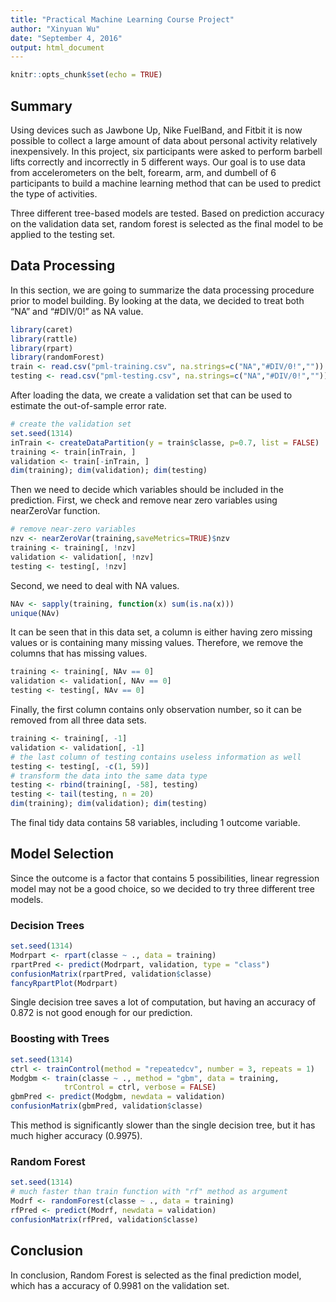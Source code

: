 ```yaml
---
title: "Practical Machine Learning Course Project"
author: "Xinyuan Wu"
date: "September 4, 2016"
output: html_document
---
```


```r
knitr::opts_chunk$set(echo = TRUE)
```

## Summary

Using devices such as Jawbone Up, Nike FuelBand, and Fitbit it is now possible to collect a large amount of data about personal activity relatively inexpensively. In this project, six participants were asked to perform barbell lifts correctly and incorrectly in 5 different ways. Our goal is to use data from accelerometers on the belt, forearm, arm, and dumbell of 6 participants to build a machine learning method that can be used to predict the type of activities.

Three different tree-based models are tested. Based on prediction accuracy on the validation data set, random forest is selected as the final model to be applied to the testing set.

## Data Processing

In this section, we are going to summarize the data processing procedure prior to model building. By looking at the data, we decided to treat both "NA" and "#DIV/0!" as NA value.
```r
library(caret)
library(rattle)
library(rpart)
library(randomForest)
train <- read.csv("pml-training.csv", na.strings=c("NA","#DIV/0!",""))
testing <- read.csv("pml-testing.csv", na.strings=c("NA","#DIV/0!",""))
```

After loading the data, we create a validation set that can be used to estimate the out-of-sample error rate.
```r
# create the validation set
set.seed(1314)
inTrain <- createDataPartition(y = train$classe, p=0.7, list = FALSE)
training <- train[inTrain, ]
validation <- train[-inTrain, ]
dim(training); dim(validation); dim(testing)
```

Then we need to decide which variables should be included in the prediction. First, we check and remove near zero variables using nearZeroVar function.
```r
# remove near-zero variables
nzv <- nearZeroVar(training,saveMetrics=TRUE)$nzv
training <- training[, !nzv]
validation <- validation[, !nzv]
testing <- testing[, !nzv]
```

Second, we need to deal with NA values.
```r
NAv <- sapply(training, function(x) sum(is.na(x)))
unique(NAv)
```

It can be seen that in this data set, a column is either having zero missing values or is containing many missing values. Therefore, we remove the columns that has missing values.
```r
training <- training[, NAv == 0]
validation <- validation[, NAv == 0]
testing <- testing[, NAv == 0]
```

Finally, the first column contains only observation number, so it can be removed from all three data sets.
```r
training <- training[, -1]
validation <- validation[, -1]
# the last column of testing contains useless information as well
testing <- testing[, -c(1, 59)]
# transform the data into the same data type
testing <- rbind(training[, -58], testing)
testing <- tail(testing, n = 20)
dim(training); dim(validation); dim(testing)
```

The final tidy data contains 58 variables, including 1 outcome variable.

## Model Selection

Since the outcome is a factor that contains 5 possibilities, linear regression model may not be a good choice, so we decided to try three different tree models.

### Decision Trees

```r
set.seed(1314)
Modrpart <- rpart(classe ~ ., data = training)
rpartPred <- predict(Modrpart, validation, type = "class")
confusionMatrix(rpartPred, validation$classe)
fancyRpartPlot(Modrpart)
```

Single decision tree saves a lot of computation, but having an accuracy of 0.872 is not good enough for our prediction.

### Boosting with Trees

```r
set.seed(1314)
ctrl <- trainControl(method = "repeatedcv", number = 3, repeats = 1)
Modgbm <- train(classe ~ ., method = "gbm", data = training, 
			trControl = ctrl, verbose = FALSE)
gbmPred <- predict(Modgbm, newdata = validation)
confusionMatrix(gbmPred, validation$classe)
```

This method is significantly slower than the single decision tree, but it has much higher accuracy (0.9975).

### Random Forest

```r
set.seed(1314)
# much faster than train function with "rf" method as argument
Modrf <- randomForest(classe ~ ., data = training)
rfPred <- predict(Modrf, newdata = validation)
confusionMatrix(rfPred, validation$classe)
```

## Conclusion

In conclusion, Random Forest is selected as the final prediction model, which has a accuracy of 0.9981 on the validation set.




